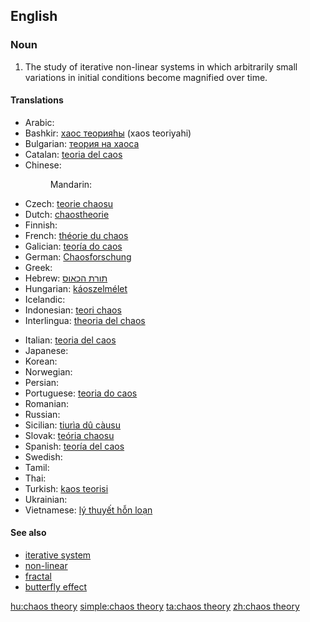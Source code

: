 ==English==
{{wikipedia}}

===Noun===
{{en-noun|head=[[chaos]] [[theory]]|-}}

# {{context|mathematics|lang=en}} The study of iterative non-linear systems in which arbitrarily small variations in initial conditions become magnified over time.

====Translations====
{{trans-top|chaos theory}}
* Arabic: {{t|ar|نظرية الشواش|f}}
* Bashkir: [[хаос теорияһы]] (xaos teoriyahi)
* Bulgarian: [[теория на хаоса]] {{f}}
* Catalan: [[teoria del caos]] {{f}}
* Chinese:
*: Mandarin: {{t|cmn|混沌理论|tr=hùndùn lǐlùn}}
* Czech: [[teorie chaosu]] {{f}}
* Dutch: [[chaostheorie]] {{f}}
* Finnish: {{t+|fi|kaaosteoria}}
* French: [[théorie du chaos]] {{f}}
* Galician: [[teoría do caos]] {{f}}
* German: [[Chaosforschung]] {{f}}
* Greek: {{t|el|θεωρία του χάους|f}}
* Hebrew: [[תורת הכאוס]]
* Hungarian: [[káoszelmélet]]
* Icelandic: {{t|is|óreiðukenning|f}}
* Indonesian: [[teori chaos]]
* Interlingua: [[theoria del chaos]]
{{trans-mid}}
* Italian: [[teoria del caos]] {{f}}
* Japanese: {{t|ja|カオス理論|tr=kaosu riron}}
* Korean: {{t|ko|혼돈 이론|tr=hondon iron}}
* Norwegian: {{t|no|kaosteori}}
* Persian: {{t|fa|نظریه آشوب}}
* Portuguese: [[teoria do caos]] {{f}}
* Romanian: {{t|ro|teoria haosului|f}}
* Russian: {{t|ru|теория хаоса|f|tr=teórija xáosa}}
* Sicilian: [[tiurìa dû càusu]] {{f}}
* Slovak: [[teória chaosu]] {{f}}
* Spanish: [[teoría del caos]] {{f}}
* Swedish: {{t+|sv|kaosteori|c}}
* Tamil: {{t|ta|ஒழுங்கின்மை கோட்பாடு}}
* Thai: {{t|th|ทฤษฎีความอลวน|tr=sítdee kwaam onwon}}
* Turkish: [[kaos teorisi]]
* Ukrainian: {{t|uk|теорія хаосу|f}}
* Vietnamese: [[lý thuyết hỗn loạn]]
{{trans-bottom}}

====See also====
* [[iterative system]]
* [[non-linear]]
* [[fractal]]
* [[butterfly effect]]

[[hu:chaos theory]]
[[simple:chaos theory]]
[[ta:chaos theory]]
[[zh:chaos theory]]
